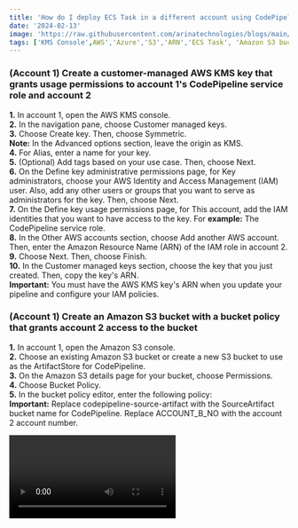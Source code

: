 ```yaml
---
title: 'How do I deploy ECS Task in a different account using CodePipeline that uses CodeDeploy'
date: '2024-02-13'
image: 'https://raw.githubusercontent.com/arinatechnologies/blogs/main/images/codedeply.webp'
tags: ['KMS Console',AWS','Azure','S3','ARN','ECS Task', 'Amazon S3 bucket', 'IAM policy', 'codepipeline']
---
```

### (Account 1) Create a customer-managed AWS KMS key that grants usage permissions to account 1's CodePipeline service role and account 2
**1.** In account 1, open the AWS KMS console.<br/>
**2.** In the navigation pane, choose Customer managed keys.<br/>
**3.** Choose Create key. Then, choose Symmetric.<br/>
**Note:** In the Advanced options section, leave the origin as KMS.<br/>
**4.** For Alias, enter a name for your key.<br/>
**5.** (Optional) Add tags based on your use case. Then, choose Next.<br/>
**6.** On the Define key administrative permissions page, for Key administrators, choose your AWS Identity and Access Management (IAM) user. Also, add any other users or groups that you want to serve as administrators for the key. Then, choose Next.<br/>
**7.** On the Define key usage permissions page, for This account, add the IAM identities that you want to have access to the key. For **example:** The CodePipeline service role.<br/>
**8.** In the Other AWS accounts section, choose Add another AWS account. Then, enter the Amazon Resource Name (ARN) of the IAM role in account 2.<br/>
**9.** Choose Next. Then, choose Finish.<br/>
**10.** In the Customer managed keys section, choose the key that you just created. Then, copy the key's ARN.<br/>
**Important:** You must have the AWS KMS key's ARN when you update your pipeline and configure your IAM policies.
### (Account 1) Create an Amazon S3 bucket with a bucket policy that grants account 2 access to the bucket
**1.** In account 1, open the Amazon S3 console.<br/>
**2.** Choose an existing Amazon S3 bucket or create a new S3 bucket to use as the ArtifactStore for CodePipeline.<br/>
**3.** On the Amazon S3 details page for your bucket, choose Permissions.<br/>
**4.** Choose Bucket Policy.<br/>
**5.** In the bucket policy editor, enter the following policy:<br/>
**Important:** Replace codepipeline-source-artifact with the SourceArtifact bucket name for CodePipeline. Replace ACCOUNT_B_NO with the account 2 account number.

<Video id='7pY1LNxlIso' title='How do I deploy ECS Task in a different account using CodePipeline that uses CodeDeploy'/>

```
{
  'Version': '2012-10-17',
  'Statement': [
      {
          'Effect': 'Allow',
          'Principal': {
              'Service': 'logs.us-east-1.amazonaws.com'
          },
          'Action': 's3:GetBucketAcl',
          'Resource': 'arn:aws:s3:::current-account-pipeline-bucket',
          'Condition': {
              'StringEquals': {
                  'aws:SourceAccount': ' <<Account 1>>'
              },
              'ArnLike': {
                  'aws:SourceArn': 'arn:aws:logs:us-east-1: <<Account 1>>:*'
              }
          }
      },
      {
          'Effect': 'Allow',
          'Principal': {
              'Service': 'logs.us-east-1.amazonaws.com'
          },
          'Action': 's3:PutObject',
          'Resource': 'arn:aws:s3:::current-account-pipeline-bucket/*',
          'Condition': {
              'StringEquals': {
                  'aws:SourceAccount': ' <<Account 1>>',
                  's3:x-amz-acl': 'bucket-owner-full-control'
              }
          }
      },
      {
          'Effect': 'Allow',
          'Principal': {
              'AWS': 'arn:aws:iam::<<Account2>>:root'
          },
          'Action': [
              's3:Get*',
              's3:Put*'
          ],
          'Resource': 'arn:aws:s3:::current-account-pipeline-bucket/*'
      },
      {
          'Effect': 'Allow',
          'Principal': {
              'AWS': 'arn:aws:iam::<<Account2>>:root'
          },
          'Action': 's3:ListBucket',
          'Resource': 'arn:aws:s3:::current-account-pipeline-bucket'
      }
  ]
  }
```

6. Choose Save.

### (Account 2) Create a cross-account IAM role
**Create an IAM policy that allows the following**<br/>
a. The pipeline in account 1 to assume the cross-account IAM role in account 2.<br/>
b. CodePipeline and CodeDeploy API actions. <br/>
c. Amazon S3 API actions related to the SourceArtifact<br/>
**1.** In account 2, open the IAM console.<br/>
**2.** In the navigation pane, choose Policies. Then, choose Create policy.<br/>
**3.** Choose the JSON tab. Then, enter the following policy into the JSON editor:<br/>
**Important:** Replace codepipeline-source-artifact with your pipeline's Artifact store's bucket name.
```
{
    'Version': '2012-10-17',
    'Statement': [
        {
            'Effect': 'Allow',
            'Action': [
                's3:List*',
                's3:DeleteObjectVersion',
                's3:*Object',
                's3:CreateJob',
                's3:Put*',
                's3:Get*'
            ],
            'Resource': [
                'arn:aws:s3:::current-account-pipeline-bucket/*'
            ]
        },
        {
            'Action': [
                'kms:DescribeKey',
                'kms:GenerateDataKey',
                'kms:Decrypt',
                'kms:CreateGrant',
                'kms:ReEncrypt*',
                'kms:Encrypt'
            ],
            'Resource': [
                'arn:aws:kms:us-east-1: <<Account 1>>:key/f031942c-5c7b-4e9f-9215-56be4cddab51'
            ],
            'Effect': 'Allow',
            'Sid': 'KMSAccess'
        },
        {
            'Effect': 'Allow',
            'Action': [
                's3:Get*',
                's3:ListBucket'
            ],
            'Resource': [
                'arn:aws:s3:::current-account-pipeline-bucket'
            ]
        },
        {
            'Effect': 'Allow',
            'Action': [
                'cloudformation:*',
                'iam:PassRole'
            ],
            'Resource': '*'
        }
    ]
}
```

**4.** Choose Review policy.<br/>
**5.** For Name, enter a name for the policy.<br/>
**6.** Choose Create policy.<br/>
### Create a second IAM policy that allows AWS KMS API actions
**1.** In account 2, open the IAM console.<br/>
**2.** In the navigation pane, choose Policies. Then, choose Create policy.<br/>
**3.** Choose the JSON tab. Then, enter the following policy into the JSON editor:<br/>
**Important:** Replace arn:aws:kms:REGION:ACCOUNT_A_NO:key/key-id with your AWS KMS key's ARN that you copied earlier.
```
{
      'Action' : [
        'kms:DescribeKey',
        'kms:GenerateDataKey',
        'kms:Decrypt',
        'kms:CreateGrant',
        'kms:ReEncrypt*',
        'kms:Encrypt'
    ],
    'Resource': [
        'arn:aws:kms:us-east-1: <<Account 1>>:key/f031942c-5c7b-4e9f-9215-56be4cddab51'
    ],
    'Effect': 'Allow',
    'Sid': 'KMSAccess'
  }
```

**4.** Choose Review policy.<br/>
**5.** For Name, enter a name for the policy.<br/>
**6.** Choose Create policy.<br/>
### Create the cross-account IAM role using the policies that you created
**1.** In account 2, open the IAM console.<br/>
**2.** In the navigation pane, choose Roles.<br/>
**3.** Choose Create role.<br/>
**4.** Choose Another AWS account.<br/>
**5.** For Account ID, enter the account 1 account ID.<br/>
**6.** Choose Next: Permissions. Then, complete the steps to create the IAM role.<br/>
**7.** Attach the cross-account role policy and KMS key policy to the role that you created. For instructions, see Adding and removing IAM identity permissions.<br/>
### (Account 1) Add the AssumeRole permission to the account 1 CodePipeline service role to allow it to assume the cross-account role in account 2
**1.** In account 1, open the IAM console.<br/>
**2.** In the navigation pane, choose Roles.<br/>
**3.** Choose the IAM service role that you're using for CodePipeline.<br/>
**4.** Choose Add inline policy.<br/>
**5.** Choose the JSON tab. Then, enter the following policy into the JSON editor:<br/>
##### Important: Replace ACCOUNT_B_NO with the account 2 account number.

```
{
  'Version': '2012-10-17',
  'Statement': {
    'Effect': 'Allow',
    'Action': 'sts:AssumeRole',
    'Resource': [
      'arn:aws:iam::ACCOUNT_B_NO:role/*'
    ]
  }
}
```

**6.** Choose Review policy, and then create the policy.

### (Account 2) Create a service role for CodeDeploy and if using EC2 you need to also setup AutoScaling for EC2 service role that includes the required permissions for the services deployed by the stack
Note:

**1.** In account 2, open the IAM console.

**2.** In the navigation pane, choose Roles.

**3.** Create a role for AWS CloudFormation to use when launching services on your behalf.

**4.** Apply permissions to your role based on your use case.

**Important:** Make sure that your trust policy allows resources in Account 1: < Account 1 > 0 to access services that are deployed by the stack.

### (Account 1) Update the CodePipeline configuration to include the resources associated with account 2
Note: If you receive errors when running AWS Command Line Interface (AWS CLI) commands, confirm that you're running a recent version of the AWS CLI.

You can't use the CodePipeline console to create or edit a pipeline that uses resources associated with another account. However, you can use the console to create the general structure of the pipeline. Then, you can use the AWS CLI to edit the pipeline and add the resources associated with the other account. Or, you can update a current pipeline with the resources for the new pipeline. For more information, see Create a pipeline in CodePipeline.

**1. Get the pipeline JSON structure by running the following AWS CLI command:**
aws codepipeline get-pipeline --name MyFirstPipeline &gt;pipeline.jsonCopy CodeCopy CodeCopy CodeCopy CodeCopy CodeCopy CodeCopy CodeCopy CodeCopy Code

**2.** In your local pipeline.json file, confirm that the encryptionKey ID under artifactStore contains the ID with the AWS KMS key's ARN.
**Note:** For more information on pipeline structure, see create-pipeline in the AWS CLI Command Reference.

**3. The RoleArn inside the 'name':** 
'Deploy' configuration JSON structure for your pipeline is the role for the CodePipeline role in Account 2. This is IMPORTANT as using this role the pipeline in Account 1 will be able to know the ECS Service/task is in which account.

**4. Verify that the role is updated for both of the following:**

a. The RoleArn inside the action configuration JSON structure for your pipeline.

b. The roleArn outside the action configuration JSON structure for your pipeline.

**Note:** In the following code example, RoleArn is the role passed to AWS CloudFormation to launch the stack. CodePipeline uses roleArn to operate an AWS CloudFormation stack.

```
{
'pipeline': {
  'name': 'svc-pipeline',
  'roleArn': 'arn:aws:iam:: <<Account 1>>:role/codepipeline-role',
  'artifactStores': {
      'eu-west-2': {
          'type': 'S3',
          'location': 'codepipeline-eu-west-2-419402304744',
          'encryptionKey': {
              'id': 'arn:aws:kms:us-east-1: <<Account 1>>:key/f031942c-5c7b-4e9f-9215-56be4cddab51',
              'type': 'KMS'
          }
      },
      'us-east-1': {
          'type': 'S3',
          'location': 'codepipeline-us-east-1- <<Account 1>>'
      }
  },
  'stages': [
      {
          'name': 'Source',
          'actions': [
              {
                  'name': 'Source',
                  'actionTypeId': {
                      'category': 'Source',
                      'owner': 'AWS',
                      'provider': 'CodeCommit',
                      'version': '1'
                  },
                  'runOrder': 1,
                  'configuration': {
                      'BranchName': 'develop',
                      'OutputArtifactFormat': 'CODE_ZIP',
                      'PollForSourceChanges': 'false',
                      'RepositoryName': 'my-ecs-service'
                  },
                  'outputArtifacts': [
                      {
                          'name': 'SourceArtifact'
                      }
                  ],
                  'inputArtifacts': [],
                  'region': 'us-east-1'
              }
          ]
      },
      {
          'name': 'TST_Develop',
          'actions': [
              {
                  'name': 'Build-TST',
                  'actionTypeId': {
                      'category': 'Build',
                      'owner': 'AWS',
                      'provider': 'CodeBuild',
                      'version': '1'
                  },
                  'runOrder': 1,
                  'configuration': {
                      'ProjectName': 'codebuild-project'
                  },
                  'outputArtifacts': [
                      {
                          'name': 'BuildArtifact'
                      }
                  ],
                  'inputArtifacts': [
                      {
                          'name': 'SourceArtifact'
                      }
                  ],
                  'region': 'us-east-1'
              },
              {
                  'name': 'Build-Docker',
                  'actionTypeId': {
                      'category': 'Build',
                      'owner': 'AWS',
                      'provider': 'CodeBuild',
                      'version': '1'
                  },
                  'runOrder': 2,
                  'configuration': {
                      'PrimarySource': 'SourceArtifact',
                      'ProjectName': 'codebuild_docker_prj'
                  },
                  'outputArtifacts': [
                      {
                          'name': 'ImagedefnArtifactTST'
                      }
                  ],
                  'inputArtifacts': [
                      {
                          'name': 'SourceArtifact'
                      },
                      {
                          'name': 'BuildArtifactTST'
                      }
                  ],
                  'region': 'us-east-1'
              },
              {
                  'name': 'Deploy',
                  'actionTypeId': {
                      'category': 'Deploy',
                      'owner': 'AWS',
                      'provider': 'ECS',
                      'version': '1'
                  },
                  'runOrder': 3,
                  'configuration': {
                      'ClusterName': '<<Account2>>-ecs',
                      'ServiceName': '<<Account2>>-service'
                  },
                  'outputArtifacts': [],
                  'inputArtifacts': [
                      {
                          'name': 'ImagedefnArtifactTST'
                      }
                  ],
                  'roleArn': 'arn:aws:iam::<<Account2>>:role/codepipeline-role',
                  'region': 'eu-west-2'
              }
          ]
      }
  ],
  'version': 3,
  'pipelineType': 'V1'
},
'metadata': {
  'pipelineArn': 'arn:aws:codepipeline:us-east-1: <<Account 1>>:pipeline',
  'created': '2024-01-25T16:53:19.957000-06:00',
  'updated': '2024-01-25T18:57:07.565000-06:00'
    }
}
```

**5. Remove the metadata configuration from the pipeline.json file. For example**

```
'metadata': {
  'pipelineArn': 'arn:aws:codepipeline:us-east-1: <<Account 1>>:Account1-pipeline',
  'created': '2024-01-25T16:53:19.957000-06:00',
  'updated': '2024-01-25T18:57:07.565000-06:00'
}
```

**Important:** To align with proper JSON formatting, remove the comma before the metadata section.

**6.** (Optional) To create a pipeline and update the JSON structure, run the following command to update the pipeline with the new configuration file:
aws codepipeline update-pipeline --cli-input-json file://pipeline.jsonCopy CodeCopy CodeCopy CodeCopy CodeCopy CodeCopy CodeCopy CodeCopy CodeCopy Code<br/>
**7.** (Optional) To use a current pipeline and update the JSON structure, run the following command to create a new pipeline:
aws codepipeline create-pipeline --cli-input-json file://pipeline.jsonCopy CodeCopy CodeCopy CodeCopy CodeCopy CodeCopy CodeCopy CodeCopy CodeCopy Code
### Important: In your pipeline.json file, make sure that you change the name of your new pipeline.

Deploy ECS tasks across accounts seamlessly with CodePipeline and CodeDeploy for efficient multi-account management.

[Read about Arina Website Design](https://www.arinatechnologies.com/website-design)
[Read about Arina Consulting](https://www.arinatechnologies.com/consulting)
[Read about Arina Staffing](https://www.arinatechnologies.com/staffing)
[Read about Arina Website Performance](https://www.arinatechnologies.com/website-performance)
[Read about Arina Website Performance](https://www.arinatechnologies.com/pricing)
